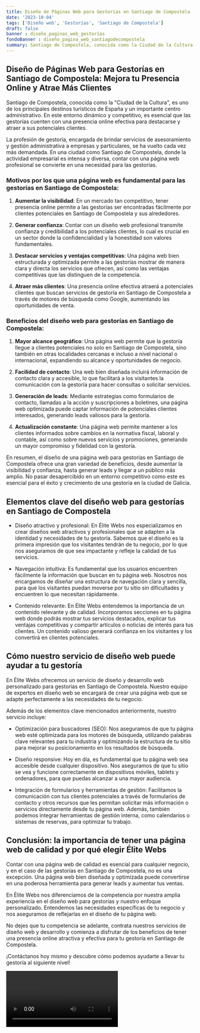 ```yaml
---
title: Diseño de Páginas Web para Gestorías en Santiago de Compostela
date: '2023-10-04'
tags: ['Diseño web', 'Gestorías', 'Santiago de Compostela']
draft: false
banner : diseño_paginas_web_gestorías
fondoBanner : diseño_pagina_web_santiagodecompostela
summary: Santiago de Compostela, conocida como la Ciudad de la Cultura, es uno de los principales destinos turísticos de España y un importante centro administrativo. En este entorno dinámico y competitivo, es esencial que las gestorías cuenten con una presencia online efectiva para destacarse y atraer a sus potenciales clientes. 
---
```


## Diseño de Páginas Web para Gestorías en Santiago de Compostela: Mejora tu Presencia Online y Atrae Más Clientes

Santiago de Compostela, conocida como la "Ciudad de la Cultura", es uno de los principales destinos turísticos de España y un importante centro administrativo. En este entorno dinámico y competitivo, es esencial que las gestorías cuenten con una presencia online efectiva para destacarse y atraer a sus potenciales clientes. 

La profesión de gestoría, encargada de brindar servicios de asesoramiento y gestión administrativa a empresas y particulares, se ha vuelto cada vez más demandada. En una ciudad como Santiago de Compostela, donde la actividad empresarial es intensa y diversa, contar con una página web profesional se convierte en una necesidad para las gestorías. 

### Motivos por los que una página web es fundamental para las gestorías en Santiago de Compostela:

1. **Aumentar la visibilidad**: En un mercado tan competitivo, tener presencia online permite a las gestorías ser encontradas fácilmente por clientes potenciales en Santiago de Compostela y sus alrededores.

2. **Generar confianza**: Contar con un diseño web profesional transmite confianza y credibilidad a los potenciales clientes, lo cual es crucial en un sector donde la confidencialidad y la honestidad son valores fundamentales.

3. **Destacar servicios y ventajas competitivas**: Una página web bien estructurada y optimizada permite a las gestorías mostrar de manera clara y directa los servicios que ofrecen, así como las ventajas competitivas que las distinguen de la competencia.

4. **Atraer más clientes**: Una presencia online efectiva atraerá a potenciales clientes que buscan servicios de gestoría en Santiago de Compostela a través de motores de búsqueda como Google, aumentando las oportunidades de venta.

### Beneficios del diseño web para gestorías en Santiago de Compostela:

1. **Mayor alcance geográfico**: Una página web permite que la gestoría llegue a clientes potenciales no solo en Santiago de Compostela, sino también en otras localidades cercanas e incluso a nivel nacional o internacional, expandiendo su alcance y oportunidades de negocio.

2. **Facilidad de contacto**: Una web bien diseñada incluirá información de contacto clara y accesible, lo que facilitará a los visitantes la comunicación con la gestoría para hacer consultas o solicitar servicios.

3. **Generación de leads**: Mediante estrategias como formularios de contacto, llamadas a la acción y suscripciones a boletines, una página web optimizada puede captar información de potenciales clientes interesados, generando leads valiosos para la gestoría.

4. **Actualización constante**: Una página web permite mantener a los clientes informados sobre cambios en la normativa fiscal, laboral y contable, así como sobre nuevos servicios y promociones, generando un mayor compromiso y fidelidad con la gestoría.

En resumen, el diseño de una página web para gestorías en Santiago de Compostela ofrece una gran variedad de beneficios, desde aumentar la visibilidad y confianza, hasta generar leads y llegar a un público más amplio. No pasar desapercibido en un entorno competitivo como este es esencial para el éxito y crecimiento de una gestoría en la ciudad de Galicia.

<GifSeo />

<Cta />

## Elementos clave del diseño web para gestorías en Santiago de Compostela

- Diseño atractivo y profesional: En Élite Webs nos especializamos en crear diseños web atractivos y profesionales que se adapten a la identidad y necesidades de tu gestoría. Sabemos que el diseño es la primera impresión que los visitantes tendrán de tu negocio, por lo que nos aseguramos de que sea impactante y refleje la calidad de tus servicios.

- Navegación intuitiva: Es fundamental que los usuarios encuentren fácilmente la información que buscan en tu página web. Nosotros nos encargamos de diseñar una estructura de navegación clara y sencilla, para que los visitantes puedan moverse por tu sitio sin dificultades y encuentren lo que necesitan rápidamente.

- Contenido relevante: En Élite Webs entendemos la importancia de un contenido relevante y de calidad. Incorporamos secciones en tu página web donde podrás mostrar tus servicios destacados, explicar tus ventajas competitivas y compartir artículos o noticias de interés para tus clientes. Un contenido valioso generará confianza en los visitantes y los convertirá en clientes potenciales.

## Cómo nuestro servicio de diseño web puede ayudar a tu gestoría

En Élite Webs ofrecemos un servicio de diseño y desarrollo web personalizado para gestorías en Santiago de Compostela. Nuestro equipo de expertos en diseño web se encargará de crear una página web que se adapte perfectamente a las necesidades de tu negocio.

Además de los elementos clave mencionados anteriormente, nuestro servicio incluye:

- Optimización para buscadores (SEO): Nos aseguramos de que tu página web esté optimizada para los motores de búsqueda, utilizando palabras clave relevantes para tu industria y optimizando la estructura de tu sitio para mejorar su posicionamiento en los resultados de búsqueda.

- Diseño responsive: Hoy en día, es fundamental que tu página web sea accesible desde cualquier dispositivo. Nos aseguramos de que tu sitio se vea y funcione correctamente en dispositivos móviles, tablets y ordenadores, para que puedas alcanzar a una mayor audiencia.

- Integración de formularios y herramientas de gestión: Facilitamos la comunicación con tus clientes potenciales a través de formularios de contacto y otros recursos que les permitan solicitar más información o servicios directamente desde tu página web. Además, también podemos integrar herramientas de gestión interna, como calendarios o sistemas de reservas, para optimizar tu trabajo.

## Conclusión: la importancia de tener una página web de calidad y por qué elegir Élite Webs

Contar con una página web de calidad es esencial para cualquier negocio, y en el caso de las gestorías en Santiago de Compostela, no es una excepción. Una página web bien diseñada y optimizada puede convertirse en una poderosa herramienta para generar leads y aumentar tus ventas.

En Élite Webs nos diferenciamos de la competencia por nuestra amplia experiencia en el diseño web para gestorías y nuestro enfoque personalizado. Entendemos las necesidades específicas de tu negocio y nos aseguramos de reflejarlas en el diseño de tu página web.

No dejes que tu competencia se adelante, contrata nuestros servicios de diseño web y desarrollo y comienza a disfrutar de los beneficios de tener una presencia online atractiva y efectiva para tu gestoría en Santiago de Compostela.

¡Contáctanos hoy mismo y descubre cómo podemos ayudarte a llevar tu gestoría al siguiente nivel!

<Video />

<CtaBot job='Gestorías' city='Santiago de Compostela'/>

<Gmaps query='Santiago de Compostela+españa+maps' />